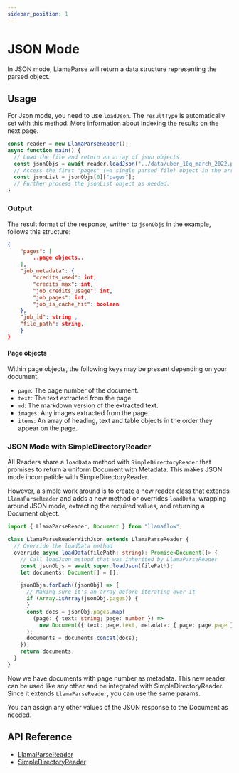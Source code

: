 ```yaml
---
sidebar_position: 1
---
```


# JSON Mode

In JSON mode, LlamaParse will return a data structure representing the parsed object.

## Usage

For Json mode, you need to use `loadJson`. The `resultType` is automatically set with this method.
More information about indexing the results on the next page.

```ts
const reader = new LlamaParseReader();
async function main() {
  // Load the file and return an array of json objects
  const jsonObjs = await reader.loadJson("../data/uber_10q_march_2022.pdf");
  // Access the first "pages" (=a single parsed file) object in the array
  const jsonList = jsonObjs[0]["pages"];
  // Further process the jsonList object as needed.
}
```

### Output

The result format of the response, written to `jsonObjs` in the example, follows this structure:

```json
{
    "pages": [
        ..page objects..
    ],
    "job_metadata": {
        "credits_used": int,
        "credits_max": int,
        "job_credits_usage": int,
        "job_pages": int,
        "job_is_cache_hit": boolean
    },
    "job_id": string ,
    "file_path": string,
    }
}
```

#### Page objects

Within page objects, the following keys may be present depending on your document.

- `page`: The page number of the document.
- `text`: The text extracted from the page.
- `md`: The markdown version of the extracted text.
- `images`: Any images extracted from the page.
- `items`: An array of heading, text and table objects in the order they appear on the page.

### JSON Mode with SimpleDirectoryReader

All Readers share a `loadData` method with `SimpleDirectoryReader` that promises to return a uniform Document with Metadata. This makes JSON mode incompatible with SimpleDirectoryReader.

However, a simple work around is to create a new reader class that extends `LlamaParseReader` and adds a new method or overrides `loadData`, wrapping around JSON mode, extracting the required values, and returning a Document object.

```ts
import { LlamaParseReader, Document } from "llamaflow";

class LlamaParseReaderWithJson extends LlamaParseReader {
  // Override the loadData method
  override async loadData(filePath: string): Promise<Document[]> {
    // Call loadJson method that was inherited by LlamaParseReader
    const jsonObjs = await super.loadJson(filePath);
    let documents: Document[] = [];

    jsonObjs.forEach((jsonObj) => {
      // Making sure it's an array before iterating over it
      if (Array.isArray(jsonObj.pages)) {
      }
      const docs = jsonObj.pages.map(
        (page: { text: string; page: number }) =>
          new Document({ text: page.text, metadata: { page: page.page } }),
      );
      documents = documents.concat(docs);
    });
    return documents;
  }
}
```

Now we have documents with page number as metadata. This new reader can be used like any other and be integrated with SimpleDirectoryReader. Since it extends `LlamaParseReader`, you can use the same params.

You can assign any other values of the JSON response to the Document as needed.

## API Reference

- [LlamaParseReader](../../../api/classes/LlamaParseReader.md)
- [SimpleDirectoryReader](../../../api/classes/SimpleDirectoryReader.md)

